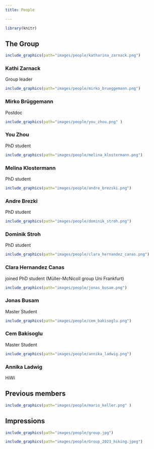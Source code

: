```yaml
---
title: People

---
```


```r
library(knitr)
```


## The Group


::: {layout="[30,20,30,20]"}

```r
include_graphics(path="images/people/katharina_zarnack.png")
```

### Kathi Zarnack
Group leader



```r
include_graphics(path="images/people/mirko_brueggemann.png")

```

### Mirko Brüggemann
Postdoc


```r
include_graphics(path="images/people/you_zhou.png" )
```

### You Zhou
PhD student



```r
include_graphics(path="images/people/melina_klostermann.png")
```

### Melina Klostermann
PhD student
\linebreak


```r
include_graphics(path="images/people/andre_brezski.png")
```

### Andre Brezki
PhD student
\linebreak

```r
include_graphics(path="images/people/dominik_stroh.png")
```

### Dominik Stroh
PhD student
\linebreak


```r
include_graphics(path="images/people/clara_hernandez_canas.png")
```

### Clara Hernandez Canas
joined PhD student (Müller-McNicoll group Uni Frankfurt)

```r
include_graphics(path="images/people/jonas_busam.png")
```

### Jonas Busam
Master Student
\linebreak

```r
include_graphics(path="images/people/cem_bakisoglu.png")
```

### Cem Bakisoglu
Master Student

```r
include_graphics(path="images/people/annika_ladwig.png")
```

### Annika Ladwig
HiWi

\linebreak


:::


## Previous members
::: {layout="[25,25,25,25]"}

```r
include_graphics(path="images/people/mario_keller.png" )
```


:::

## Impressions
::: {layout="[50,50]"}
```r
include_graphics(path="images/people/group.jpg")
```

```r
include_graphics(path="images/people/Group_2023_hiking.jpeg")
```

:::



